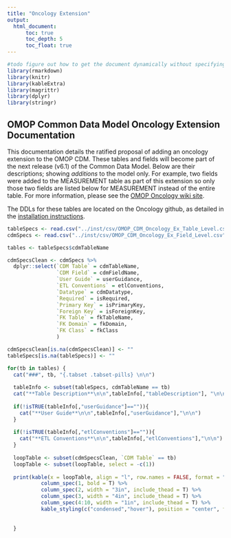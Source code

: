 ```yaml
---
title: "Oncology Extension"
output: 
  html_document:
      toc: true
      toc_depth: 5
      toc_float: true
---
```


```r

#todo figure out how to get the document dynamically without specifying the name
library(rmarkdown)
library(knitr)
library(kableExtra)
library(magrittr)
library(dplyr)
library(stringr)

```

## OMOP Common Data Model Oncology Extension Documentation

This documentation details the ratified proposal of adding an oncology extension to the OMOP CDM. These tables and fields will become part of the next release (v6.1) of the Common Data Model. Below are their descriptions; showing *additions* to the model only. For example, two fields were added to the MEASUREMENT table as part of this extension so only those two fields are listed below for MEASUREMENT instead of the entire table. For more information, please see the [OMOP Oncology wiki site](https://github.com/OHDSI/OncologyWG/wiki).

The DDLs for these tables are located on the Oncology github, as detailed in the [installation instructions](https://github.com/OHDSI/OncologyWG/wiki/Oncology-CDM-Extension-Installation).


```r
tableSpecs <- read.csv("../inst/csv/OMOP_CDM_Oncology_Ex_Table_Level.csv", stringsAsFactors = FALSE)
cdmSpecs <- read.csv("../inst/csv/OMOP_CDM_Oncology_Ex_Field_Level.csv", stringsAsFactors = FALSE)

tables <- tableSpecs$cdmTableName

cdmSpecsClean <- cdmSpecs %>%
  dplyr::select(`CDM Table` = cdmTableName,
                `CDM Field` = cdmFieldName,
                `User Guide` = userGuidance,
                `ETL Conventions` = etlConventions,
                `Datatype` = cdmDatatype,
                `Required` = isRequired,
                `Primary Key` = isPrimaryKey,
                `Foreign Key` = isForeignKey,
                `FK Table` = fkTableName,
                `FK Domain` = fkDomain,
                `FK Class` = fkClass
                )

cdmSpecsClean[is.na(cdmSpecsClean)] <- ""
tableSpecs[is.na(tableSpecs)] <- ""

for(tb in tables) {
  cat("###", tb, "{.tabset .tabset-pills} \n\n")
  
  tableInfo <- subset(tableSpecs, cdmTableName == tb)
  cat("**Table Description**\n\n",tableInfo[,"tableDescription"], "\n\n")
  
  if(!isTRUE(tableInfo[,"userGuidance"]=="")){
    cat("**User Guide**\n\n",tableInfo[,"userGuidance"],"\n\n")
  }
  
  if(!isTRUE(tableInfo[,"etlConventions"]=="")){
    cat("**ETL Conventions**\n\n",tableInfo[,"etlConventions"],"\n\n")
  }
  
  loopTable <- subset(cdmSpecsClean, `CDM Table` == tb)
  loopTable <- subset(loopTable, select = -c(1))
 
  print(kable(x = loopTable, align = "l", row.names = FALSE, format = "html") %>% 
           column_spec(1, bold = T) %>%
           column_spec(2, width = "3in", include_thead = T) %>%
           column_spec(3, width = "4in", include_thead = T) %>%
           column_spec(4:10, width = "1in", include_thead = T) %>%
           kable_styling(c("condensed","hover"), position = "center", full_width = T, font_size = 13)) 
         
  
  }



```
